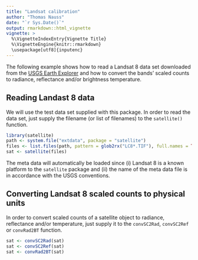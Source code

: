 ```yaml
---
title: "Landsat calibration"
author: "Thomas Nauss"
date: "`r Sys.Date()`"
output: rmarkdown::html_vignette
vignette: >
  %\VignetteIndexEntry{Vignette Title}
  %\VignetteEngine{knitr::rmarkdown}
  \usepackage[utf8]{inputenc}
---
```


The following example shows how to read a Landsat 8 data set downloaded from the
[USGS Earth Explorer](http://earthexplorer.usgs.gov/) and how to convert the 
bands' scaled counts to radiance, reflectance and/or brightness temperature.


## Reading Landast 8 data

We will use the test data set supplied with this package. In order to read the
data set, just supply the filename (or list of filenames) to the `satellite()`
function.

```r
library(satellite)
path <- system.file("extdata", package = "satellite")
files <- list.files(path, pattern = glob2rx("LC8*.TIF"), full.names = TRUE)
sat <- satellite(files)
```
The meta data will automatically be loaded since (i) Landsat 8 is a known 
platform to the `satellite` package and (ii) the name of the meta data file
is in accordance with the USGS conventions.


## Converting Landsat 8 scaled counts to physical units

In order to convert scaled counts of a satellite object to radiance, reflectance
and/or temperature, just supply it to the `convSC2Rad`, `convSC2Ref` or
`convRad2BT` function.
```r
sat <- convSC2Rad(sat)
sat <- convSC2Ref(sat)
sat <- convRad2BT(sat)
```
